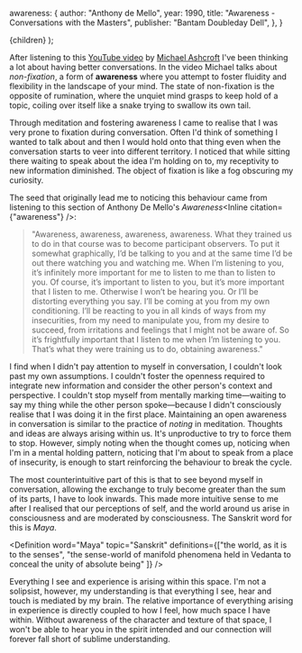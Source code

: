 

  awareness: {
    author: "Anthony de Mello",
    year: 1990,
    title: "Awareness - Conversations with the Masters",
    publisher: "Bantam Doubleday Dell",
  },
}

  <ReferenceProvider value={meta.id}>
    <Layout meta={meta}>
      <References references={references} />
      {children}
    </Layout>
  </ReferenceProvider>
);

<BlogImage src={delta} />


After listening to this [YouTube video](https://www.youtube.com/watch?v=7AQxw8wZcvs) by [Michael Ashcroft](https://twitter.com/m_ashcroft/) I've been thinking a lot about having better conversations.
In the video Michael talks about *non-fixation*, a form of __awareness__ where you attempt to foster fluidity and flexibility in the landscape of your mind.
The state of non-fixation is the opposite of rumination, where the unquiet mind grasps to keep hold of a topic, coiling over itself like a snake trying to swallow its own tail.

Through meditation and fostering awareness I came to realise that I was very prone to fixation during conversation.
Often I'd think of something I wanted to talk about and then I would hold onto that thing even when the conversation starts to veer into different territory.
I noticed that while sitting there waiting to speak about the idea I'm holding on to, my receptivity to new information diminished.
The object of fixation is like a fog obscuring my curiosity.


The seed that originally lead me to noticing this behaviour came from listening to this section of Anthony De Mello's *Awareness*<Inline citation={"awareness"} />:

> "Awareness, awareness, awareness, awareness.
What they trained us to do in that course was to become participant observers.
To put it somewhat graphically, I’d be talking to you and at the same time I’d be out there watching you and watching me.
When I’m listening to you, it’s infinitely more important for me to listen to me than to listen to you.
Of course, it’s important to listen to you, but it’s more important that I listen to me.
Otherwise I won’t be hearing you.
Or I’ll be distorting everything you say.
I’ll be coming at you from my own conditioning.
I’ll be reacting to you in all kinds of ways from my insecurities, from my need to manipulate you, from my desire to succeed, from irritations and feelings that I might not be aware of.
So it’s frightfully important that I listen to me when I’m listening to you.
That’s what they were training us to do, obtaining awareness."

I find when I didn't pay attention to myself in conversation, I couldn't look past my own assumptions.
I couldn't foster the openness required to integrate new information and consider the other person's context and perspective.
I couldn't stop myself from mentally marking time—waiting to say my thing while the other person spoke—because I didn't consciously realise that I was doing it in the first place.
Maintaining an open awareness in conversation is similar to the practice of *noting* in meditation.
Thoughts and ideas are always arising within us.
It's unproductive to try to force them to stop.
However, simply noting when the thought comes up, noticing when I'm in a mental holding pattern, noticing that I'm about to speak from a place of insecurity, is enough to start reinforcing the behaviour to break the cycle.


The most counterintuitive part of this is that to see beyond myself in conversation, allowing the exchange to truly become greater than the sum of its parts, I have to look inwards.
This made more intuitive sense to me after I realised that our perceptions of self, and the world around us arise in consciousness and are moderated by consciousness.
The Sanskrit word for this is *Maya*.

<Definition
  word="Maya"
  topic="Sanskrit"
  definitions={["the world, as it is to the senses",
                "the sense-world of manifold phenomena held in Vedanta to conceal the unity of absolute being" ]}
/>

Everything I see and experience is arising within this space.
I'm not a solipsist, however, my understanding is that everything I see, hear and touch is mediated by my brain.
The relative importance of everything arising in experience is directly coupled to how I feel, how much space I have within.
Without awareness of the character and texture of that space, I won't be able to hear you in the spirit intended and our connection will forever fall short of sublime understanding.
